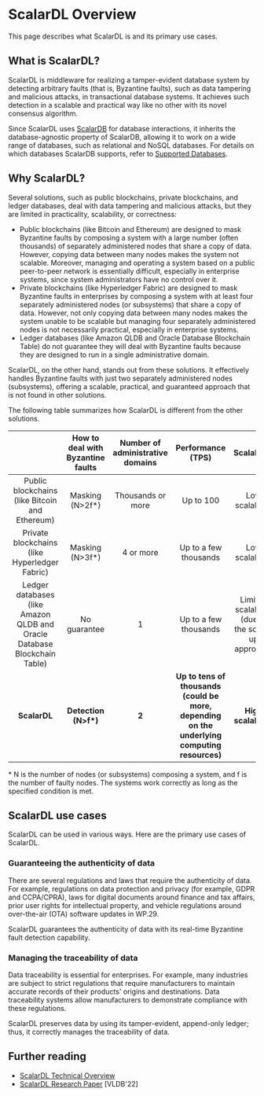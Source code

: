 # ScalarDL Overview

This page describes what ScalarDL is and its primary use cases.

## What is ScalarDL?

ScalarDL is middleware for realizing a tamper-evident database system by detecting arbitrary faults (that is, Byzantine faults), such as data tampering and malicious attacks, in transactional database systems.
It achieves such detection in a scalable and practical way like no other with its novel consensus algorithm.

Since ScalarDL uses [ScalarDB](https://scalardb.scalar-labs.com/docs/) for database interactions, it inherits the database-agnostic property of ScalarDB, allowing it to work on a wide range of databases, such as relational and NoSQL databases.
For details on which databases ScalarDB supports, refer to [Supported Databases](https://scalardb.scalar-labs.com/docs/latest/requirements#databases/).

## Why ScalarDL?

Several solutions, such as public blockchains, private blockchains, and ledger databases, deal with data tampering and malicious attacks, but they are limited in practicality, scalability, or correctness:

- Public blockchains (like Bitcoin and Ethereum) are designed to mask Byzantine faults by composing a system with a large number (often thousands) of separately administered nodes that share a copy of data. However, copying data between many nodes makes the system not scalable. Moreover, managing and operating a system based on a public peer-to-peer network is essentially difficult, especially in enterprise systems, since system administrators have no control over it.
- Private blockchains (like Hyperledger Fabric) are designed to mask Byzantine faults in enterprises by composing a system with at least four separately administered nodes (or subsystems) that share a copy of data. However, not only copying data between many nodes makes the system unable to be scalable but managing four separately administered nodes is not necessarily practical, especially in enterprise systems.
- Ledger databases (like Amazon QLDB and Oracle Database Blockchain Table) do not guarantee they will deal with Byzantine faults because they are designed to run in a single administrative domain.

ScalarDL, on the other hand, stands out from these solutions. It effectively handles Byzantine faults with just two separately administered nodes (subsystems), offering a scalable, practical, and guaranteed approach that is not found in other solutions.

The following table summarizes how ScalarDL is different from the other solutions.

|                                                                |              How to deal with Byzantine faults             | Number of administrative domains | Performance (TPS) | Scalability |
| :--: | :--: | :--: | :--: | :--: |
| Public blockchains (like Bitcoin and Ethereum) | Masking (N>2f*) | Thousands or more | Up to 100 | Low scalability |
| Private blockchains (like Hyperledger Fabric) | Masking (N>3f*) | 4 or more | Up to a few thousands | Low scalability |
| Ledger databases (like Amazon QLDB and Oracle Database Blockchain Table) | No guarantee | 1 | Up to a few thousands | Limited scalability (due to the scale-up approach) |
| **ScalarDL** | **Detection (N>f\*)** | **2** | **Up to tens of thousands (could be more, depending on the underlying computing resources)** | **High scalability**|

\* N is the number of nodes (or subsystems) composing a system, and f is the number of faulty nodes. The systems work correctly as long as the specified condition is met.

## ScalarDL use cases

ScalarDL can be used in various ways. Here are the primary use cases of ScalarDL.

### Guaranteeing the authenticity of data

There are several regulations and laws that require the authenticity of data. For example, regulations on data protection and privacy (for example, GDPR and CCPA/CPRA), laws for digital documents around finance and tax affairs, prior user rights for intellectual property, and vehicle regulations around over-the-air (OTA) software updates in WP.29.

ScalarDL guarantees the authenticity of data with its real-time Byzantine fault detection capability.

### Managing the traceability of data

Data traceability is essential for enterprises. For example, many industries are subject to strict regulations that require manufacturers to maintain accurate records of their products' origins and destinations. Data traceability systems allow manufacturers to demonstrate compliance with these regulations.

ScalarDL preserves data by using its tamper-evident, append-only ledger; thus, it correctly manages the traceability of data.

## Further reading

* [ScalarDL Technical Overview](https://speakerdeck.com/scalar/scalar-dl-technical-overview)
* [ScalarDL Research Paper](https://dl.acm.org/doi/abs/10.14778/3523210.3523212) [VLDB'22]

